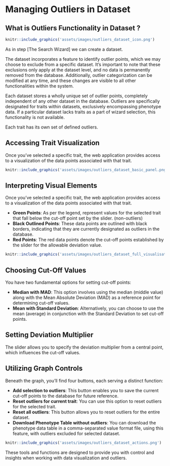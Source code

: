 # Managing Outliers in Dataset

## What is Outliers Functionality in Dataset ?

```r
knitr::include_graphics('assets/images/outliers_dataset_icon.png')
```

As in step [The Search Wizard]
we can create a dataset.

The dataset incorporates a feature to identify outlier points, which we may choose to exclude from a specific dataset. It's important to note that these exclusions only apply at the dataset level, and no data is permanently removed from the database. Additionally, outlier categorization can be modified at any time, and these changes are visible to all other functionalities within the system.  
  
Each dataset stores a wholly unique set of outlier points, completely independent of any other dataset in the database. Outliers are specifically designated for traits within datasets, exclusively encompassing phenotype data. If a particular dataset lacks traits as a part of wizard selection, this functionality is not available.  
  
Each trait has its own set of defined outliers.

## Accessing Trait Visualization

Once you've selected a specific trait, the web application provides access to a visualization of the data points associated with that trait.

```r
knitr::include_graphics('assets/images/outliers_dataset_basic_panel.png')
```

## Interpreting Visual Elements


Once you've selected a specific trait, the web application provides access to a visualization of the data points associated with that trait.  

- **Green Points**: As per the legend, represent values for the selected trait that fall below the cut-off point set by the slider. (non-outliers)
- **Black Outlined Points**: These data points are outlined with black borders, indicating that they are currently designated as outliers in the database.
- **Red Points**: The red data points denote the cut-off points established by the slider for the allowable deviation value.

```r
knitr::include_graphics('assets/images/outliers_dataset_full_visualisation.png')
```

## Choosing Cut-Off Values

You have two fundamental options for setting cut-off points:

- **Median with MAD**: This option involves using the median (middle value) along with the Mean Absolute Deviation (MAD) as a reference point for determining cut-off values.
- **Mean with Standard Deviation**: Alternatively, you can choose to use the mean (average) in conjunction with the Standard Deviation to set cut-off points.

## Setting Deviation Multiplier

The slider allows you to specify the deviation multiplier from a central point, which influences the cut-off values.


## Utilizing Graph Controls

Beneath the graph, you'll find four buttons, each serving a distinct function:

- **Add selection to outliers**: This button enables you to save the current cut-off points to the database for future reference.
- **Reset outliers for current trait**: You can use this option to reset outliers for the selected trait.
- **Reset all outliers**: This button allows you to reset outliers for the entire dataset.
- **Download Phenotype Table without outliers**: You can download the phenotype data table in a comma-separated value format file, using this feature, with outliers excluded for selected dataset.

```r
knitr::include_graphics('assets/images/outliers_dataset_actions.png')
```

These tools and functions are designed to provide you with control and insights when working with data visualization and outliers.